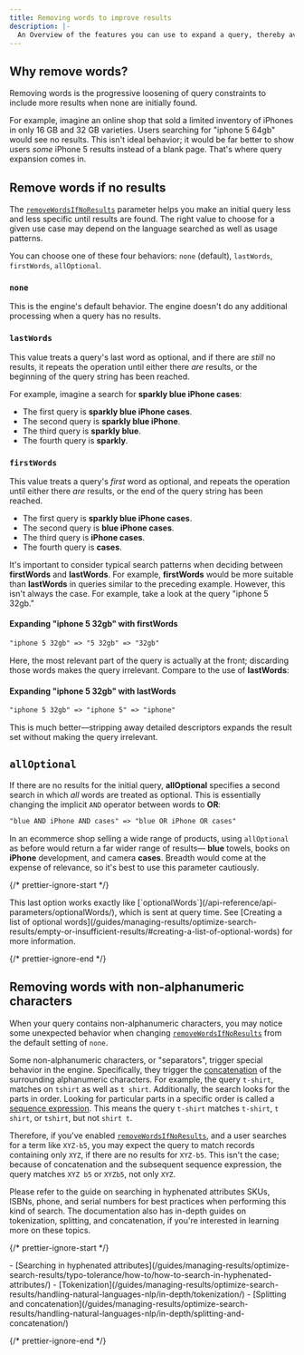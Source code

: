 ```yaml
---
title: Removing words to improve results
description: |-
  An Overview of the features you can use to expand a query, thereby avoiding no or insufficient results.
---
```


## Why remove words?

Removing words is the progressive loosening of query constraints to include more results when none are initially found.

For example, imagine an online shop that sold a limited inventory of iPhones in only 16 GB and 32 GB varieties. Users searching for "iphone 5 64gb" would see no results. This isn't ideal behavior; it would be far better to show users _some_ iPhone 5 results instead of a blank page. That's where query expansion comes in.

## Remove words if no results

The [`removeWordsIfNoResults`](/api-reference/api-parameters/removeWordsIfNoResults/) parameter helps you make an initial query less and less specific until results are found. The right value to choose for a given use case may depend on the language searched as well as usage patterns.

You can choose one of these four behaviors: `none` (default), `lastWords`, `firstWords`, `allOptional`.

### `none`

This is the engine's default behavior. The engine doesn't do any additional processing when a query has no results.

### `lastWords`

This value treats a query's last word as optional, and if there are _still_ no results, it repeats the operation until either there _are_ results, or the beginning of the query string has been reached.

For example, imagine a search for **sparkly blue iPhone cases**:

- The first query is **sparkly blue iPhone cases**.
- The second query is **sparkly blue iPhone**.
- The third query is **sparkly blue**.
- The fourth query is **sparkly**.

### `firstWords`

This value treats a query's _first_ word as optional, and repeats the operation until either there _are_ results, or the end of the query string has been reached.

- The first query is **sparkly blue iPhone cases**.
- The second query is **blue iPhone cases**.
- The third query is **iPhone cases**.
- The fourth query is **cases**.

It's important to consider typical search patterns when deciding between **firstWords** and **lastWords**. For example, **firstWords** would be more suitable than **lastWords** in queries similar to the preceding example. However, this isn't always the case. For example, take a look at the query "iphone 5 32gb."

#### Expanding "iphone 5 32gb" with **firstWords**

```txt txt
"iphone 5 32gb" => "5 32gb" => "32gb"
```

Here, the most relevant part of the query is actually at the front; discarding those words makes the query irrelevant. Compare to the use of **lastWords**:

#### Expanding "iphone 5 32gb" with **lastWords**

```txt txt
"iphone 5 32gb" => "iphone 5" => "iphone"
```

This is much better—stripping away detailed descriptors expands the result set without making the query irrelevant.

## `allOptional`

If there are no results for the initial query, **allOptional** specifies a second search in which _all_ words are treated as optional. This is essentially changing the implicit `AND` operator between words to **OR**:

```txt txt
"blue AND iPhone AND cases" => "blue OR iPhone OR cases"
```

In an ecommerce shop selling a wide range of products, using `allOptional` as before would return a far wider range of results— **blue** towels, books on **iPhone** development, and camera **cases**. Breadth would come at the expense of relevance, so it's best to use this parameter cautiously.

{/* prettier-ignore-start */}

<Note>
  This last option works exactly like [`optionalWords`](/api-reference/api-parameters/optionalWords/), which is sent at query time. See [Creating a list of optional words](/guides/managing-results/optimize-search-results/empty-or-insufficient-results/#creating-a-list-of-optional-words) for more information.
</Note>

{/* prettier-ignore-end */}

## Removing words with non-alphanumeric characters

When your query contains non-alphanumeric characters, you may notice some unexpected behavior when changing [`removeWordsIfNoResults`](/api-reference/api-parameters/removeWordsIfNoResults/) from the default setting of `none`.

Some non-alphanumeric characters, or "separators", trigger special behavior in the engine. Specifically, they trigger the [concatenation](/guides/managing-results/optimize-search-results/handling-natural-languages-nlp/in-depth/splitting-and-concatenation/) of the surrounding alphanumeric characters. For example, the query `t-shirt`, matches on `tshirt` as well as `t shirt`. Additionally, the search looks for the parts in order. Looking for particular parts in a specific order is called a [sequence expression](/guides/managing-results/optimize-search-results/handling-natural-languages-nlp/in-depth/tokenization/#sequence-expressions). This means the query `t-shirt` matches `t-shirt`, `t shirt`, or `tshirt`, but not `shirt t`.

Therefore, if you've enabled [`removeWordsIfNoResults`](/api-reference/api-parameters/removeWordsIfNoResults/), and a user searches for a term like `XYZ-b5`, you may expect the query to match records containing only `XYZ`, if there are no results for `XYZ-b5`. This isn't the case; because of concatenation and the subsequent sequence expression, the query matches `XYZ b5` or `XYZb5`, not only `XYZ`.

Please refer to the guide on searching in hyphenated attributes SKUs, ISBNs, phone, and serial numbers for best practices when performing this kind of search. The documentation also has in-depth guides on tokenization, splitting, and concatenation, if you're interested in learning more on these topics.

{/* prettier-ignore-start */}

<Info>
  - [Searching in hyphenated attributes](/guides/managing-results/optimize-search-results/typo-tolerance/how-to/how-to-search-in-hyphenated-attributes/)
  - [Tokenization](/guides/managing-results/optimize-search-results/handling-natural-languages-nlp/in-depth/tokenization/)
  - [Splitting and concatenation](/guides/managing-results/optimize-search-results/handling-natural-languages-nlp/in-depth/splitting-and-concatenation/)
</Info>

{/* prettier-ignore-end */}
